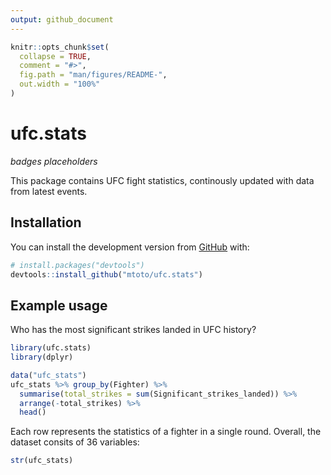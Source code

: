 ```yaml
---
output: github_document
---
```


<!-- README.md is generated from README.Rmd. Please edit that file -->

```r
knitr::opts_chunk$set(
  collapse = TRUE,
  comment = "#>",
  fig.path = "man/figures/README-",
  out.width = "100%"
)
```
# ufc.stats

<!-- badges: start -->
*badges placeholders*
<!-- badges: end -->

This package contains UFC fight statistics, continously updated with data from latest events. 

## Installation

You can install the development version from [GitHub](https://github.com/) with:

``` r
# install.packages("devtools")
devtools::install_github("mtoto/ufc.stats")
```
## Example usage

Who has the most significant strikes landed in UFC history?

```r
library(ufc.stats)
library(dplyr)

data("ufc_stats")
ufc_stats %>% group_by(Fighter) %>%
  summarise(total_strikes = sum(Significant_strikes_landed)) %>%
  arrange(-total_strikes) %>%
  head()
```

Each row represents the statistics of a fighter in a single round. Overall, the dataset consits of 36 variables:

```r
str(ufc_stats)
```

